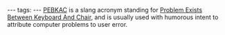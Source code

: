 ---
tags:
---
[[PEBKAC]] is a slang acronym standing for [[Problem Exists Between Keyboard And Chair]], and is usually used with humorous intent to attribute computer problems to user error.
